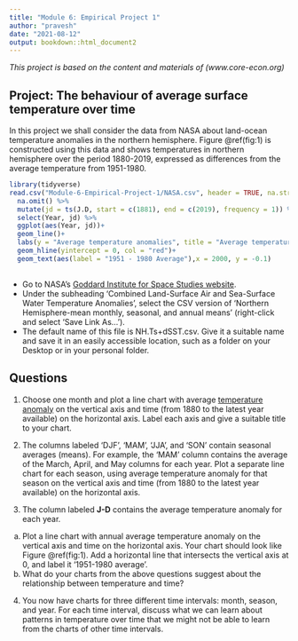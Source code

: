 ```yaml
---
title: "Module 6: Empirical Project 1"
author: "pravesh"
date: "2021-08-12"
output: bookdown::html_document2
---
```


*This project is based on the content and materials of (www.core-econ.org) *

## Project: The behaviour of average surface temperature over time

In this project we shall consider the data from NASA about land-ocean temperature anomalies in the northern hemisphere. Figure \@ref(fig:1) is constructed using this data and shows temperatures in northern hemisphere over the period 1880-2019, expressed as differences from the average temperature from 1951-1980.

```r
library(tidyverse)
read.csv("Module-6-Empirical-Project-1/NASA.csv", header = TRUE, na.strings = "***")  %>%
  na.omit() %>% 
  mutate(jd = ts(J.D, start = c(1881), end = c(2019), frequency = 1)) %>% 
  select(Year, jd) %>% 
  ggplot(aes(Year, jd))+
  geom_line()+
  labs(y = "Average temperature anomalies", title = "Average temperature anomaly in January\n in the northern hemisphere (1880 - 2019)")+
  geom_hline(yintercept = 0, col = "red")+
  geom_text(aes(label = "1951 - 1980 Average"),x = 2000, y = -0.1)
  
```


- Go to NASA's [Goddard Institute for Space Studies website](https://data.giss.nasa.gov/gistemp/).
- Under the subheading ‘Combined Land-Surface Air and Sea-Surface Water Temperature Anomalies’, select the CSV version of ‘Northern Hemisphere-mean monthly, seasonal, and annual means’ (right-click and select ‘Save Link As…’).
- The default name of this file is NH.Ts+dSST.csv. Give it a suitable name and save it in an easily accessible location, such as a folder on your Desktop or in your personal folder.

## Questions
1. Choose one month and plot a line chart with average [temperature anomaly](https://data.giss.nasa.gov/gistemp/faq/#q101) on the vertical axis and time (from 1880 to the latest year available) on the horizontal axis. Label each axis and give a suitable title to your chart.

1. The columns labeled ‘DJF’, ‘MAM’, ‘JJA’, and ‘SON’ contain seasonal averages (means). For example, the ‘MAM’ column contains the average of the March, April, and May columns for each year. Plot a separate line chart for each season, using average temperature anomaly for that season on the vertical axis and time (from 1880 to the latest year available) on the horizontal axis.
1. The column labeled **J-D** contains the average temperature anomaly for each year.
  a. Plot a line chart with annual average temperature anomaly on the vertical axis and time on the horizontal axis. Your chart should look like Figure \@ref(fig:1). Add a horizontal line that intersects the vertical axis at 0, and label it '1951-1980 average'.
  b. What do your charts from the above questions suggest about the relationship between temperature and time?
4. You now have charts for three different time intervals: month, season, and year. For each time interval, discuss what we can learn about patterns in temperature over time that we might not be able to learn from the charts of other time intervals.
